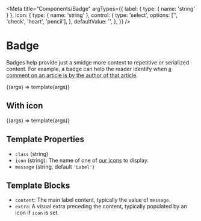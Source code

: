 
<Meta
  title="Components/Badge"
  argTypes={{
    label: { type: { name: 'string' } },
    icon: {
      type: { name: 'string' },
      control: {
        type: 'select',
        options: ['', 'check', 'heart', 'pencil'],
      },
      defaultValue: '',
    },
  }}
/>

# Badge

Badges help provide just a smidge more context to repetitive or serialized content. For example, a badge can help the reader identify when [a comment on an article is by the author of that article](/docs/components-comment--role-author#role-badges).

<Canvas>
  <Story name="Basic" args={{ label: 'Hello' }}>
    {(args) => template(args)}
  </Story>
</Canvas>

## With icon

<Canvas>
  <Story name="With icon" args={{ icon: 'check', label: 'Verified' }}>
    {(args) => template(args)}
  </Story>
</Canvas>

## Template Properties

- `class` (string)
- `icon` (string): The name of one of [our icons](/docs/design-icons--page) to display.
- `message` (string, default `'Label'`)

## Template Blocks

- `content`: The main label content, typically the value of `message`.
- `extra`: A visual extra preceding the content, typically populated by an icon if `icon` is set.
